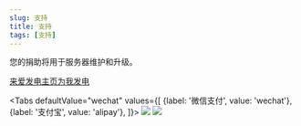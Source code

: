 ```yaml
---
slug: 支持
title: 支持
tags: [支持]
---
```


您的捐助将用于服务器维护和升级。  

<a href="https://afdian.net/@ykmc25565">来爱发电主页为我发电</a>

<Tabs
  defaultValue="wechat"
  values={[
    {label: '微信支付', value: 'wechat'},
    {label: '支付宝', value: 'alipay'},
  ]}>
  <TabItem value="wechat"><img src='https://s1.ax1x.com/2020/09/07/wKmOyV.png'></img></TabItem>
  <TabItem value="alipay"><img src='https://s1.ax1x.com/2020/09/07/wKmveU.jpg'></img></TabItem>
</Tabs>
